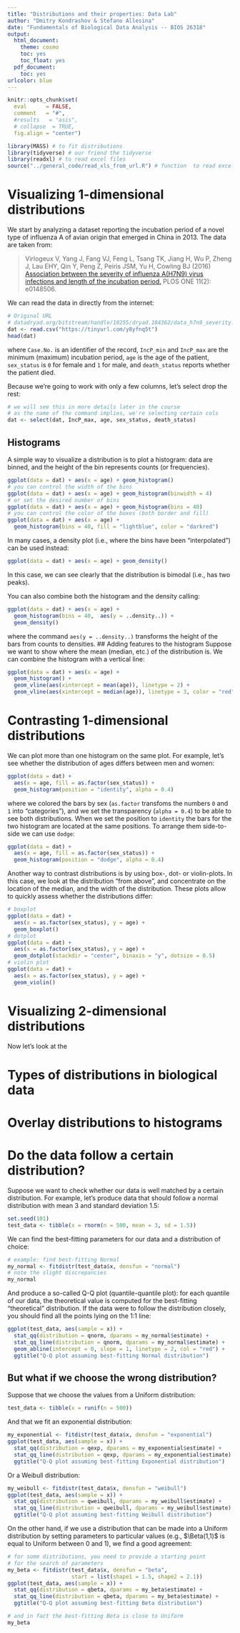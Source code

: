 ```yaml
---
title: "Distributions and their properties: Data Lab"
author: "Dmitry Kondrashov & Stefano Allesina"
date: "Fundamentals of Biological Data Analysis -- BIOS 26318"
output:
  html_document:
    theme: cosmo
    toc: yes
    toc_float: yes
  pdf_document:
    toc: yes
urlcolor: blue
---
```


```r
knitr::opts_chunk$set(
  eval      = FALSE,
  comment   = "#",
  #results   = "asis",
  # collapse  = TRUE,
  fig.align = "center")
```

```r
library(MASS) # to fit distributions
library(tidyverse) # our friend the tidyverse
library(readxl) # to read excel files
source("../general_code/read_xls_from_url.R") # function  to read excel from URL
```

# Visualizing 1-dimensional distributions
We start by analyzing a dataset reporting the incubation period of a novel type of influenza A of avian origin that emerged in China in 2013. The data are taken from:

> Virlogeux V, Yang J, Fang VJ, Feng L, Tsang TK, Jiang H, Wu P, Zheng J, Lau EHY, Qin Y, Peng Z, Peiris JSM, Yu H, Cowling BJ (2016) [Association between the severity of influenza A(H7N9) virus infections and length of the incubation period.](https://doi.org/10.1371/journal.pone.0148506) PLOS ONE 11(2): e0148506. 

We can read the data in directly from the internet:
```r
# Original URL
# datadryad.org/bitstream/handle/10255/dryad.104362/data_h7n9_severity.csv
dat <- read.csv("https://tinyurl.com/y8yfnq5t")
head(dat)
```
where `Case.No.` is an identifier of the record, `IncP_min` and `IncP_max` are the minimum (maximum) incubation period, `age` is the age of the patient, `sex_status` is `0` for female and `1` for male, and `death_status` reports whether the patient died. 

Because we're going to work with only a few columns, let's select drop the rest:
```r
# we will see this in more details later in the course
# as the name of the command implies, we're selecting certain cols
dat <- select(dat, IncP_max, age, sex_status, death_status)
```

## Histograms
A simple way to visualize a distribution is to plot a histogram: data are binned, and the height of the bin represents counts (or frequencies). 
```r
ggplot(data = dat) + aes(x = age) + geom_histogram()
# you can control the width of the bins
ggplot(data = dat) + aes(x = age) + geom_histogram(binwidth = 4)
# or set the desired number of bins
ggplot(data = dat) + aes(x = age) + geom_histogram(bins = 40)
# you can control the color of the boxes (both border and fill)
ggplot(data = dat) + aes(x = age) + 
  geom_histogram(bins = 40, fill = "lightblue", color = "darkred")
```
In many cases, a density plot (i.e., where the bins have been "interpolated") can be used instead:
```r
ggplot(data = dat) + aes(x = age) + geom_density()
```
In this case, we can see clearly that the distribution is bimodal (i.e., has two peaks).


You can also combine both the histogram and the density calling:
```r
ggplot(data = dat) + aes(x = age) + 
  geom_histogram(bins = 40,  aes(y = ..density..)) + 
  geom_density()
```

where the command `aes(y = ..density..)` transforms the height of the bars from counts to densities. 
## Adding features to the histogram
Suppose we want to show where the mean (median, etc.) of the distribution is. We can combine the histogram with a vertical line:

```r
ggplot(data = dat) + aes(x = age) +
  geom_histogram() + 
  geom_vline(aes(xintercept = mean(age)), linetype = 2) +
  geom_vline(aes(xintercept = median(age)), linetype = 3, color = "red")
```

# Contrasting 1-dimensional distributions
We can plot more than one histogram on the same plot. For example, let's see whether the distribution of ages differs between men and women:
```r
ggplot(data = dat) + 
  aes(x = age, fill = as.factor(sex_status)) + 
  geom_histogram(position = "identity", alpha = 0.4)
```

where we colored the bars by sex (`as.factor` transfoms the numbers `0` and `1` into "categories"), and we set the transparency (`alpha = 0.4`) to be able to see both distributions. When we set the position to `identity` the bars for the two histogram are located at the same positions. To arrange them side-to-side we can use `dodge`:

```r
ggplot(data = dat) + 
  aes(x = age, fill = as.factor(sex_status)) + 
  geom_histogram(position = "dodge", alpha = 0.4)
```

Another way to contrast distributions is by using box-, dot- or violin-plots. In this case, we look at the distribution "from above", and concentrate on the location of the median, and the width of the distribution. These plots allow to quickly assess whether the distributions differ:
```r
# boxplot
ggplot(data = dat) + 
  aes(x = as.factor(sex_status), y = age) + 
  geom_boxplot()
# dotplot
ggplot(data = dat) + 
  aes(x = as.factor(sex_status), y = age) + 
  geom_dotplot(stackdir = "center", binaxis = "y", dotsize = 0.5)
# violin plot
ggplot(data = dat) + 
  aes(x = as.factor(sex_status), y = age) + 
  geom_violin()
```


# Visualizing 2-dimensional distributions
Now let's look at the 


# Types of distributions in biological data

# Overlay distributions to histograms




# Do the data follow a certain distribution?
Suppose we want to check whether our data is well matched by a certain distribution. For example, let's produce data that should follow a normal distribution with mean 3 and standard deviation 1.5:

```r
set.seed(101)
test_data <- tibble(x = rnorm(n = 500, mean = 3, sd = 1.5))
```

We can find the best-fitting parameters for our data and a distribution of choice:
```r
# example: find best-fitting Normal
my_normal <- fitdistr(test_data$x, densfun = "normal")
# note the slight discrepancies
my_normal
```

And produce a so-called Q-Q plot (quantile-quantile plot): for each quantile of our data, the theoretical value is computed for the best-fitting "theoretical" distribution. If the data were to follow the distribution closely, you should find all the points lying on the 1:1 line:
```r
ggplot(test_data, aes(sample = x)) +
  stat_qq(distribution = qnorm, dparams = my_normal$estimate) +
  stat_qq_line(distribution = qnorm, dparams = my_normal$estimate) + 
  geom_abline(intercept = 0, slope = 1, linetype = 2, col = "red") +
  ggtitle("Q-Q plot assuming best-fitting Normal distribution")
```

## But what if we choose the wrong distribution?
Suppose that we choose the values from a Uniform distribution:
```r
test_data <- tibble(x = runif(n = 500))
```

And that we fit an exponential distribution:
```r
my_exponential <- fitdistr(test_data$x, densfun = "exponential")
ggplot(test_data, aes(sample = x)) +
  stat_qq(distribution = qexp, dparams = my_exponential$estimate) +
  stat_qq_line(distribution = qexp, dparams = my_exponential$estimate) + 
  ggtitle("Q-Q plot assuming best-fitting Exponential distribution")
```

Or a Weibull distribution:
```r
my_weibull <- fitdistr(test_data$x, densfun = "weibull")
ggplot(test_data, aes(sample = x)) +
  stat_qq(distribution = qweibull, dparams = my_weibull$estimate) +
  stat_qq_line(distribution = qweibull, dparams = my_weibull$estimate) + 
  ggtitle("Q-Q plot assuming best-fitting Weibull distribution")
```

On the other hand, if we use a distribution that can be made into a Uniform distribution by setting parameters to particular values (e.g., $\Beta(1,1)$ is equal to Uniform between 0 and 1), we find a good agreement:
```r
# for some distributions, you need to provide a starting point 
# for the search of parameters
my_beta <- fitdistr(test_data$x, densfun = "beta", 
                    start = list(shape1 = 1.5, shape2 = 2.1))
ggplot(test_data, aes(sample = x)) +
  stat_qq(distribution = qbeta, dparams = my_beta$estimate) +
  stat_qq_line(distribution = qbeta, dparams = my_beta$estimate) + 
  ggtitle("Q-Q plot assuming best-fitting Beta distribution")
```

```r
# and in fact the best-fitting Beta is close to Uniform
my_beta
```


